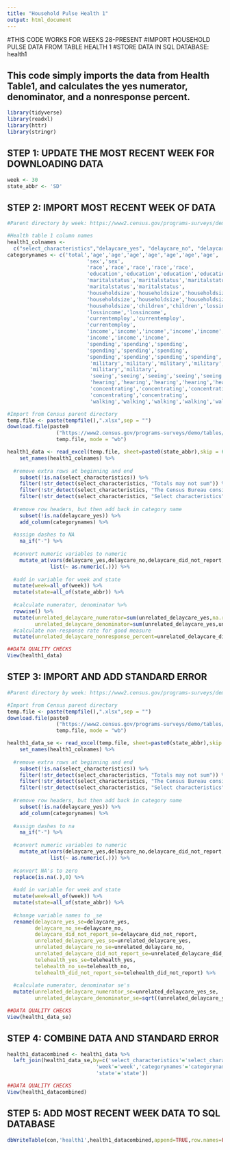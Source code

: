 ```yaml
---
title: "Household Pulse Health 1"
output: html_document
---
```


#THIS CODE WORKS FOR WEEKS 28-PRESENT
#IMPORT HOUSEHOLD PULSE DATA FROM TABLE HEALTH 1
#STORE DATA IN SQL DATABASE: health1

## This code simply imports the data from Health Table1, and calculates the yes numerator, denominator, and a nonresponse percent.


```r
library(tidyverse)
library(readxl)
library(httr)
library(stringr)
```

## STEP 1: UPDATE THE MOST RECENT WEEK FOR DOWNLOADING DATA
```r
week <- 30
state_abbr <- 'SD'
```

## STEP 2: IMPORT MOST RECENT WEEK OF DATA
```r
#Parent directory by week: https://www2.census.gov/programs-surveys/demo/tables/hhp/2021/

#Health table 1 column names
health1_colnames <-
  c("select_characteristics","delaycare_yes", "delaycare_no", "delaycare_did_not_report", "unrelated_delaycare_yes", "unrelated_delaycare_no", "unrelated_delaycare_did_not_report","telehealth_yes","telehealth_no","telehealth_did_not_report")
categorynames <- c('total','age','age','age','age','age','age','age',
                          'sex','sex',
                          'race','race','race','race','race',
                          'education','education','education','education',
                          'maritalstatus','maritalstatus','maritalstatus',
                          'maritalstatus','maritalstatus',
                          'householdsize','householdsize','householdsize',
                          'householdsize','householdsize','householdsize',
                          'householdsize','children','children','lossincome',
                          'lossincome','lossincome',
                          'currentemploy','currentemploy',
                          'currentemploy',
                          'income','income','income','income','income','income',
                          'income','income','income',
                          'spending','spending','spending',
                          'spending','spending','spending',
                          'spending','spending','spending','spending',
                           'military','military','military','military',
                           'military','military',
                           'seeing','seeing','seeing','seeing','seeing',
                           'hearing','hearing','hearing','hearing','hearing',
                           'concentrating','concentrating','concentrating',
                           'concentrating','concentrating',
                           'walking','walking','walking','walking','walking')

#Import from Census parent directory
temp.file <- paste(tempfile(),".xlsx",sep = "")
download.file(paste0
                ("https://www2.census.gov/programs-surveys/demo/tables/hhp/2021/wk",week,"/health1_week",week,".xlsx"), 
                temp.file, mode = "wb")

health1_data <- read_excel(temp.file, sheet=paste0(state_abbr),skip = 6) %>%
    set_names(health1_colnames) %>%
  
  #remove extra rows at beginning and end
    subset(!is.na(select_characteristics)) %>%
    filter(!str_detect(select_characteristics, "Totals may not sum")) %>%
    filter(!str_detect(select_characteristics, "The Census Bureau considers")) %>%
    filter(!str_detect(select_characteristics, "Select characteristics")) %>%
  
  #remove row headers, but then add back in category name
    subset(!is.na(delaycare_yes)) %>%
    add_column(categorynames) %>%
  
  #assign dashes to NA
    na_if("-") %>%
  
  #convert numeric variables to numeric
    mutate_at(vars(delaycare_yes,delaycare_no,delaycare_did_not_report,unrelated_delaycare_yes,unrelated_delaycare_no,unrelated_delaycare_did_not_report),
              list(~ as.numeric(.))) %>%
  
  #add in variable for week and state
  mutate(week=all_of(week)) %>%
  mutate(state=all_of(state_abbr)) %>%
  
  #calculate numerator, denominator %>%
  rowwise() %>%
  mutate(unrelated_delaycare_numerator=sum(unrelated_delaycare_yes,na.rm=TRUE),
         unrelated_delaycare_denominator=sum(unrelated_delaycare_yes,unrelated_delaycare_no,na.rm=TRUE)) %>%
  #calculate non-response rate for good measure
  mutate(unrelated_delaycare_nonresponse_percent=unrelated_delaycare_did_not_report/(unrelated_delaycare_denominator+unrelated_delaycare_did_not_report))

##DATA QUALITY CHECKS
View(health1_data)

```

## STEP 3: IMPORT AND ADD STANDARD ERROR
```r
#Parent directory by week: https://www2.census.gov/programs-surveys/demo/tables/hhp/2021/

#Import from Census parent directory
temp.file <- paste(tempfile(),".xlsx",sep = "")
download.file(paste0
                ("https://www2.census.gov/programs-surveys/demo/tables/hhp/2021/wk",week,"/health1_se_week",week,".xlsx"), 
                temp.file, mode = "wb")

health1_data_se <- read_excel(temp.file, sheet=paste0(state_abbr),skip = 6) %>%
    set_names(health1_colnames) %>%
  
  #remove extra rows at beginning and end
    subset(!is.na(select_characteristics)) %>%
    filter(!str_detect(select_characteristics, "Totals may not sum")) %>%
    filter(!str_detect(select_characteristics, "The Census Bureau considers")) %>%
    filter(!str_detect(select_characteristics, "Select characteristics")) %>%
  
  #remove row headers, but then add back in category name
    subset(!is.na(delaycare_yes)) %>%
    add_column(categorynames) %>%
  
  #assign dashes to na
    na_if("-") %>%
  
  #convert numeric variables to numeric
    mutate_at(vars(delaycare_yes,delaycare_no,delaycare_did_not_report,unrelated_delaycare_yes,unrelated_delaycare_no,unrelated_delaycare_did_not_report,telehealth_yes,telehealth_no,telehealth_did_not_report),
              list(~ as.numeric(.))) %>%
  
  #convert NA's to zero
  replace(is.na(.),0) %>%
  
  #add in variable for week and state
  mutate(week=all_of(week)) %>%
  mutate(state=all_of(state_abbr)) %>%
  
  #change variable names to _se
  rename(delaycare_yes_se=delaycare_yes,
         delaycare_no_se=delaycare_no,
         delaycare_did_not_report_se=delaycare_did_not_report,
         unrelated_delaycare_yes_se=unrelated_delaycare_yes,
         unrelated_delaycare_no_se=unrelated_delaycare_no,
         unrelated_delaycare_did_not_report_se=unrelated_delaycare_did_not_report,
         telehealth_yes_se=telehealth_yes,
         telehealth_no_se=telehealth_no,
         telehealth_did_not_report_se=telehealth_did_not_report) %>%
  
  #calculate numerator, denominator se's
  mutate(unrelated_delaycare_numerator_se=unrelated_delaycare_yes_se,
         unrelated_delaycare_denominator_se=sqrt((unrelated_delaycare_yes_se^2)+(unrelated_delaycare_no_se^2))) 

##DATA QUALITY CHECKS
View(health1_data_se)

```

## STEP 4: COMBINE DATA AND STANDARD ERROR
```r
health1_datacombined <- health1_data %>%
  left_join(health1_data_se,by=c('select_characteristics'='select_characteristics',
                             'week'='week','categorynames'='categorynames',
                             'state'='state'))

##DATA QUALITY CHECKS
View(health1_datacombined)
```

## STEP 5: ADD MOST RECENT WEEK DATA TO SQL DATABASE
```r
dbWriteTable(con,'health1',health1_datacombined,append=TRUE,row.names=FALSE)
```

